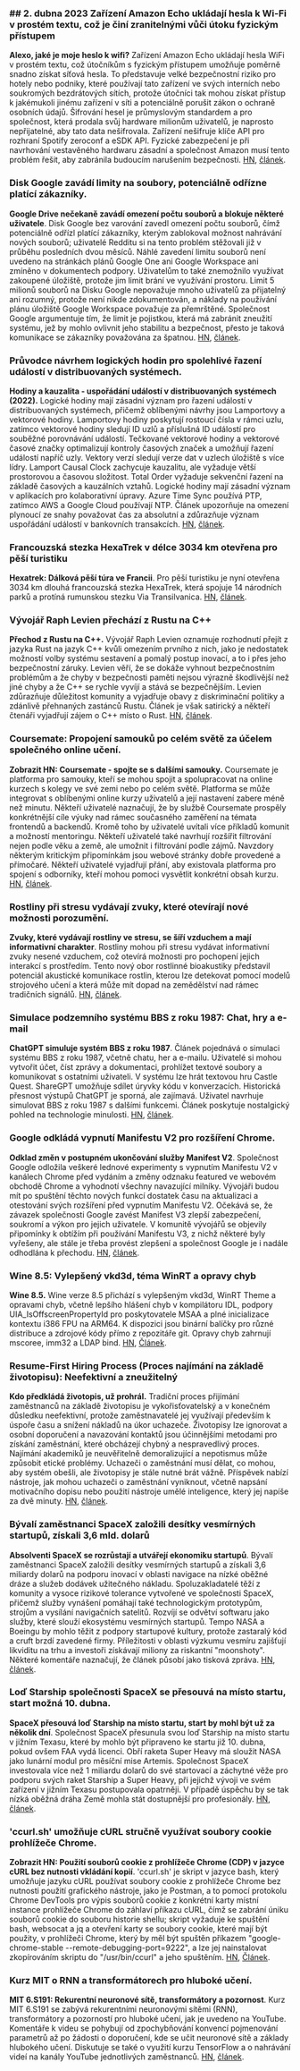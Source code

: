 

<CallToAction />

<Steps>

### ## 2. dubna 2023 Zařízení Amazon Echo ukládají hesla k Wi-Fi v prostém textu, což je činí zranitelnými vůči útoku fyzickým přístupem

**Alexo, jaké je moje heslo k wifi?**
Zařízení Amazon Echo ukládají hesla WiFi v prostém textu, což útočníkům s fyzickým přístupem umožňuje poměrně snadno získat síťová hesla. To představuje velké bezpečnostní riziko pro hotely nebo podniky, které používají tato zařízení ve svých interních nebo soukromých bezdrátových sítích, protože útočníci tak mohou získat přístup k jakémukoli jinému zařízení v síti a potenciálně porušit zákon o ochraně osobních údajů. Šifrování hesel je průmyslovým standardem a pro společnost, která prodala svůj hardware milionům uživatelů, je naprosto nepřijatelné, aby tato data nešifrovala. Zařízení nešifruje klíče API pro rozhraní Spotify zeroconf a eSDK API. Fyzické zabezpečení je při navrhování vestavěného hardwaru zásadní a společnost Amazon musí tento problém řešit, aby zabránila budoucím narušením bezpečnosti.
[HN](http://news.ycombinator.com/item?id=35399590), [článek](https://dragon863.github.io/blog/alexa.html).

### Disk Google zavádí limity na soubory, potenciálně odřízne platící zákazníky.

**Google Drive nečekaně zavádí omezení počtu souborů a blokuje některé uživatele**.
Disk Google bez varování zavedl omezení počtu souborů, čímž potenciálně odřízl platící zákazníky, kterým zablokoval možnost nahrávání nových souborů; uživatelé Redditu si na tento problém stěžovali již v průběhu posledních dvou měsíců. Náhlé zavedení limitu souborů není uvedeno na stránkách plánů Google One ani Google Workspace ani zmíněno v dokumentech podpory. Uživatelům to také znemožnilo využívat zakoupené úložiště, protože jim limit brání ve využívání prostoru. Limit 5 milionů souborů na Disku Google nepovažuje mnoho uživatelů za přijatelný ani rozumný, protože není nikde zdokumentován, a náklady na používání plánu úložiště Google Workspace považuje za přemrštěné. Společnost Google argumentuje tím, že limit je pojistkou, která má zabránit zneužití systému, jež by mohlo ovlivnit jeho stabilitu a bezpečnost, přesto je taková komunikace se zákazníky považována za špatnou.
[HN](http://news.ycombinator.com/item?id=35397071), [článek](https://arstechnica.com/gadgets/2023/03/google-drive-does-a-surprise-rollout-of-file-limits-locking-out-some-users/).

### Průvodce návrhem logických hodin pro spolehlivé řazení událostí v distribuovaných systémech.

**Hodiny a kauzalita - uspořádání událostí v distribuovaných systémech (2022).**
Logické hodiny mají zásadní význam pro řazení událostí v distribuovaných systémech, přičemž oblíbenými návrhy jsou Lamportovy a vektorové hodiny. Lamportovy hodiny poskytují rostoucí čísla v rámci uzlu, zatímco vektorové hodiny sledují ID uzlů a příslušná ID událostí pro souběžné porovnávání událostí. Tečkované vektorové hodiny a vektorové časové značky optimalizují kontroly časových značek a umožňují řazení událostí napříč uzly. Vektory verzí sledují verze dat v uzlech úložiště s více lídry. Lamport Causal Clock zachycuje kauzalitu, ale vyžaduje větší prostorovou a časovou složitost. Total Order vyžaduje sekvenční řazení na základě časových a kauzálních vztahů. Logické hodiny mají zásadní význam v aplikacích pro kolaborativní úpravy. Azure Time Sync používá PTP, zatímco AWS a Google Cloud používají NTP. Článek upozorňuje na omezení plynoucí ze snahy považovat čas za absolutní a zdůrazňuje význam uspořádání událostí v bankovních transakcích.
[HN](http://news.ycombinator.com/item?id=35399603), [článek](https://www.exhypothesi.com/clocks-and-causality/).

### Francouzská stezka HexaTrek v délce 3034 km otevřena pro pěší turistiku

**Hexatrek: Dálková pěší túra ve Francii**.
Pro pěší turistiku je nyní otevřena 3034 km dlouhá francouzská stezka HexaTrek, která spojuje 14 národních parků a protíná rumunskou stezku Via Transilvanica.
[HN](http://news.ycombinator.com/item?id=35397051), [článek](https://en.hexatrek.com).

### Vývojář Raph Levien přechází z Rustu na C++

**Přechod z Rustu na C++.**
Vývojář Raph Levien oznamuje rozhodnutí přejít z jazyka Rust na jazyk C++ kvůli omezením prvního z nich, jako je nedostatek možností volby systému sestavení a pomalý postup inovací, a to i přes jeho bezpečnostní záruky. Levien věří, že se dokáže vyhnout bezpečnostním problémům a že chyby v bezpečnosti paměti nejsou výrazně škodlivější než jiné chyby a že C++ se rychle vyvíjí a stává se bezpečnějším. Levien zdůrazňuje důležitost komunity a vyjadřuje obavy z diskriminační politiky a zdánlivě přehnaných zastánců Rustu. Článek je však satirický a někteří čtenáři vyjadřují zájem o C++ místo o Rust.
[HN](http://news.ycombinator.com/item?id=35400047), [článek](https://raphlinus.github.io/rust/2023/04/01/rust-to-cpp.html).

### Coursemate: Propojení samouků po celém světě za účelem společného online učení.

**Zobrazit HN: Coursemate - spojte se s dalšími samouky.**
Coursemate je platforma pro samouky, kteří se mohou spojit a spolupracovat na online kurzech s kolegy ve své zemi nebo po celém světě. Platforma se může integrovat s oblíbenými online kurzy uživatelů a její nastavení zabere méně než minutu. Někteří uživatelé naznačují, že by službě Coursemate prospěly konkrétnější cíle výuky nad rámec současného zaměření na témata frontendů a backendů. Kromě toho by uživatelé uvítali více příkladů komunit a možností mentoringu. Někteří uživatelé také navrhují rozšířit filtrování nejen podle věku a země, ale umožnit i filtrování podle zájmů. Navzdory některým kritickým připomínkám jsou webové stránky dobře provedené a přímočaré. Někteří uživatelé vyjadřují přání, aby existovala platforma pro spojení s odborníky, kteří mohou pomoci vysvětlit konkrétní obsah kurzu.
[HN](http://news.ycombinator.com/item?id=35398480), [článek](https://www.coursem8.com/).

### Rostliny při stresu vydávají zvuky, které otevírají nové možnosti porozumění.

**Zvuky, které vydávají rostliny ve stresu, se šíří vzduchem a mají informativní charakter**.
Rostliny mohou při stresu vydávat informativní zvuky nesené vzduchem, což otevírá možnosti pro pochopení jejich interakcí s prostředím. Tento nový obor rostlinné bioakustiky představil potenciál akustické komunikace rostlin, kterou lze detekovat pomocí modelů strojového učení a která může mít dopad na zemědělství nad rámec tradičních signálů.
[HN](http://news.ycombinator.com/item?id=35396156), [článek](<https://www.cell.com/cell/fulltext/S0092-8674(23)00262-3>).

### Simulace podzemního systému BBS z roku 1987: Chat, hry a e-mail

**ChatGPT simuluje systém BBS z roku 1987**.
Článek pojednává o simulaci systému BBS z roku 1987, včetně chatu, her a e-mailu. Uživatelé si mohou vytvořit účet, číst zprávy a dokumentaci, prohlížet textové soubory a komunikovat s ostatními uživateli. V systému lze hrát textovou hru Castle Quest. ShareGPT umožňuje sdílet úryvky kódu v konverzacích. Historická přesnost výstupů ChatGPT je sporná, ale zajímavá. Uživatel navrhuje simulovat BBS z roku 1987 s dalšími funkcemi. Článek poskytuje nostalgický pohled na technologie minulosti.
[HN](http://news.ycombinator.com/item?id=35396165), [článek](https://sharegpt.com/c/ICZsSl7).

### Google odkládá vypnutí Manifestu V2 pro rozšíření Chrome.

**Odklad změn v postupném ukončování služby Manifest V2**.
Společnost Google odložila veškeré lednové experimenty s vypnutím Manifestu V2 v kanálech Chrome před vydáním a změny odznaku featured ve webovém obchodě Chrome a vyhodnotí všechny navazující milníky. Vývojáři budou mít po spuštění těchto nových funkcí dostatek času na aktualizaci a otestování svých rozšíření před vypnutím Manifestu V2. Očekává se, že závazek společnosti Google zavést Manifest V3 zlepší zabezpečení, soukromí a výkon pro jejich uživatele. V komunitě vývojářů se objevily připomínky k obtížím při používání Manifestu V3, z nichž některé byly vyřešeny, ale stále je třeba provést zlepšení a společnost Google je i nadále odhodlána k přechodu.
[HN](http://news.ycombinator.com/item?id=35402698), [článek](https://groups.google.com/a/chromium.org/g/chromium-extensions/c/zQ77HkGmK9E/m/HjaaCIG-BQAJ).

### Wine 8.5: Vylepšený vkd3d, téma WinRT a opravy chyb

**Wine 8.5.**
Wine verze 8.5 přichází s vylepšeným vkd3d, WinRT Theme a opravami chyb, včetně lepšího hlášení chyb v kompilátoru IDL, podpory UIA_IsOffscreenPropertyId pro poskytovatele MSAA a plné inicializace kontextu i386 FPU na ARM64. K dispozici jsou binární balíčky pro různé distribuce a zdrojové kódy přímo z repozitáře git. Opravy chyb zahrnují mscoree, imm32 a LDAP bind.
[HN](http://news.ycombinator.com/item?id=35398643), [Článek](https://www.winehq.org/announce/8.5).

### Resume-First Hiring Process (Proces najímání na základě životopisu): Neefektivní a zneužitelný

**Kdo předkládá životopis, už prohrál.**
Tradiční proces přijímání zaměstnanců na základě životopisu je vykořisťovatelský a v konečném důsledku neefektivní, protože zaměstnavatelé jej využívají především k úspoře času a snížení nákladů na úkor uchazeče. Životopisy lze ignorovat a osobní doporučení a navazování kontaktů jsou účinnějšími metodami pro získání zaměstnání, které obcházejí chybný a nespravedlivý proces. Najímání akademiků je neuvěřitelně demoralizující a nepotismus může způsobit etické problémy. Uchazeči o zaměstnání musí dělat, co mohou, aby systém obešli, ale životopisy je stále nutné brát vážně. Příspěvek nabízí nástroje, jak mohou uchazeči o zaměstnání vyniknout, včetně napsání motivačního dopisu nebo použití nástroje umělé inteligence, který jej napíše za dvě minuty.
[HN](http://news.ycombinator.com/item?id=35397271), [článek](https://www.residentcontrarian.com/p/he-who-submits-a-resume-has-already).

### Bývalí zaměstnanci SpaceX založili desítky vesmírných startupů, získali 3,6 mld. dolarů

**Absolventi SpaceX se rozrůstají a utvářejí ekonomiku startupů**.
Bývalí zaměstnanci SpaceX založili desítky vesmírných startupů a získali 3,6 miliardy dolarů na podporu inovací v oblasti navigace na nízké oběžné dráze a služeb dodávek užitečného nákladu. Spoluzakladatelé těží z komunity a vysoce rizikové tolerance vytvořené ve společnosti SpaceX, přičemž služby vynášení pomáhají také technologickým prototypům, strojům a vysílání navigačních satelitů. Rozvíjí se odvětví softwaru jako služby, které slouží ekosystému vesmírných startupů. Tempo NASA a Boeingu by mohlo těžit z podpory startupové kultury, protože zastaralý kód a cruft brzdí zavedené firmy. Příležitosti v oblasti výzkumu vesmíru zajišťují likviditu na trhu a investoři získávají miliony za riskantní "moonshoty". Některé komentáře naznačují, že článek působí jako tisková zpráva.
[HN](http://news.ycombinator.com/item?id=35404823), [článek](https://interactive.satellitetoday.com/via/april-2023/how-spacex-alums-are-branching-out-and-shaping-the-startup-economy/).

### Loď Starship společnosti SpaceX se přesouvá na místo startu, start možná 10. dubna.

**SpaceX přesouvá loď Starship na místo startu, start by mohl být už za několik dní**.
Společnost SpaceX přesunula svou loď Starship na místo startu v jižním Texasu, které by mohlo být připraveno ke startu již 10. dubna, pokud ovšem FAA vydá licenci. Obří raketa Super Heavy má sloužit NASA jako lunární modul pro měsíční mise Artemis. Společnost SpaceX investovala více než 1 miliardu dolarů do své startovací a záchytné věže pro podporu svých raket Starship a Super Heavy, při jejichž vývoji ve svém zařízení v jižním Texasu postupovala opatrněji. V případě úspěchu by se tak nízká oběžná dráha Země mohla stát dostupnější pro profesionály.
[HN](http://news.ycombinator.com/item?id=35405030), [článek](https://arstechnica.com/science/2023/04/spacex-moves-starship-to-launch-site-and-liftoff-could-be-just-days-away/).

### 'ccurl.sh' umožňuje cURL stručně využívat soubory cookie prohlížeče Chrome.

**Zobrazit HN: Použití souborů cookie z prohlížeče Chrome (CDP) v jazyce cURL bez nutnosti vkládání kopií**.
'ccurl.sh' je skript v jazyce bash, který umožňuje jazyku cURL používat soubory cookie z prohlížeče Chrome bez nutnosti použití grafického nástroje, jako je Postman, a to pomocí protokolu Chrome DevTools pro výpis souborů cookie z konkrétní karty místní instance prohlížeče Chrome do záhlaví příkazu cURL, čímž se zabrání úniku souborů cookie do souboru historie shellu; skript vyžaduje ke spuštění bash, websocat a jq a otevření karty se soubory cookie, které mají být použity, v prohlížeči Chrome, který by měl být spuštěn příkazem "google-chrome-stable --remote-debugging-port=9222", a lze jej nainstalovat zkopírováním skriptu do "/usr/bin/ccurl" a jeho spuštěním.
[HN](http://news.ycombinator.com/item?id=35399218), [Článek](https://github.com/fipso/ccurl.sh).

### Kurz MIT o RNN a transformátorech pro hluboké učení.

**MIT 6.S191: Rekurentní neuronové sítě, transformátory a pozornost**.
Kurz MIT 6.S191 se zabývá rekurentními neuronovými sítěmi (RNN), transformátory a pozorností pro hluboké učení, jak je uvedeno na YouTube. Komentáře k videu se pohybují od zpochybňování konvencí pojmenování parametrů až po žádosti o doporučení, kde se učit neuronové sítě a základy hlubokého učení. Diskutuje se také o využití kurzu TensorFlow a o nahrávání videí na kanály YouTube jednotlivých zaměstnanců.
[HN](http://news.ycombinator.com/item?id=35405338), [článek](https://www.youtube.com/watch?v=ySEx_Bqxvvo).

</Steps>
